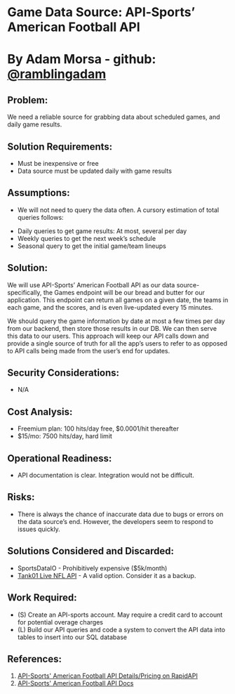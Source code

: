 # Game Data Source: API‐Sports’ American Football API

# By Adam Morsa - github: [@ramblingadam](https://github.com/ramblingadam)

## Problem:

We need a reliable source for grabbing data about scheduled games, and daily game results.

## Solution Requirements:

- Must be inexpensive or free
- Data source must be updated daily with game results

## Assumptions:

- We will not need to query the data often. A cursory estimation of total queries follows:

* Daily queries to get game results: At most, several per day
* Weekly queries to get the next week’s schedule
* Seasonal query to get the initial game/team lineups

## Solution:

We will use API-Sports’ American Football API as our data source- specifically, the Games
endpoint will be our bread and butter for our application. This endpoint can return all games on
a given date, the teams in each game, and the scores, and is even live-updated every 15
minutes.

We should query the game information by date at most a few times per day from our backend,
then store those results in our DB. We can then serve this data to our users. This approach
will keep our API calls down and provide a single source of truth for all the app’s users to refer
to as opposed to API calls being made from the user’s end for updates.

## Security Considerations:

- N/A

## Cost Analysis:

- Freemium plan: 100 hits/day free, $0.0001/hit thereafter
- $15/mo: 7500 hits/day, hard limit

## Operational Readiness:

- API documentation is clear. Integration would not be difficult.

## Risks:

- There is always the chance of inaccurate data due to bugs or errors on the data source’s
  end. However, the developers seem to respond to issues quickly.

## Solutions Considered and Discarded:

- SportsDataIO - Prohibitively expensive ($5k/month)
- [Tank01 Live NFL API](https://rapidapi.com/tank01/api/tank01-nfl-live-in-game-real-time-statistics-nfl/) - A valid option. Consider it as a backup.

## Work Required:

- (S) Create an API-sports account. May require a credit card to account for potential overage
  charges
- (L) Build our API queries and code a system to convert the API data into tables to insert
  into our SQL database

## References:

1. [API-Sports' American Football API Details/Pricing on RapidAPI](https://rapidapi.com/api-sports/api/api-american-football/details)
2. [API-Sports' American Football API Docs](https://api-sports.io/documentation/nfl/v1)
